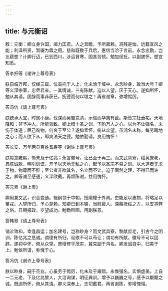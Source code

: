 ```yaml
---
---
---
```

title: 与元衡诏
---



敕：元衡：卿立身许国，竭力匡君。人之具瞻，予所嘉赖。凋残是恤，远籍宣风之能；利泽所资，暂辍为霖之用。慈和既敷于兵后，惠信当洽于言前。永念忠勤，岂忘寤想？计卿行迈，已到西川，涉远冒寒，固甚劳顿。勉加绥抚，以副朕怀。想宜知悉。

答李扞等《谢许上尊号表》

朕自临万邦，仅经三载。位虽托于人上，化未洽于域中。永念眇身，敢当大号？卿等义深宗室，忠尽君亲。一其情诚，三有陈献。迫以人望，厌于天心。遂抑所怀，勉从其请。固辞而事非获已，抚德而何以堪之！再省谢章，弥增惕厉。

答冯伉《请上尊号表》

朕统承大宝，时属小康。伐谋而吴蜀克清，示信而华夷有截。斯皆宗社垂祐，天地降和；非予冲人，所能驯致。卿上稽十圣之训，下酌万人之心。以为不让强名，未伤于体道；屈己徇物，何爽于至公？遂抑素怀，俯从众望。虽鸿名未称，每劳蹐地之心；而人欲下从，即爽法天之德。勉依勤请，良用愧怀！

答长安、万年两县百姓耆寿等《谢许上尊号表》

朕每念雍熙，惭未及于亿兆；永言徽号，让已至于再三。而文武具寮，缁黄庶老，恳陈诚款，明引训谟。开予以天地无私之心，起予以圣宗不易之训。以大道者无求于物，物尊而不辞；至公者非欲其名，名立而不让。迫于固然之理，不得已而许之。卿等诚至感通，义深欣戴。再烦陈谢，益用愧怀。

答元素《谢上表》

卿用兼文武，识合变通。辍纲领于中朝，授麾幢于外阃。吏能足以惠物，将略足以董戎。人望所归，予心是赖。知卿已到本镇，当慰疲人。深藉抚绥之方，以安凋弊之俗。日期报政，岁望成功。勉勤所图，用副朕意。

答韩皋《请上尊号表》

销沴致和，幸逢昌运；加名建号，岂称眇身？而文武具寮，黎献庶老，引古今之明训，陈亿兆之恳诚。谓德有所归，讴歌不可以苟让；谓功有所献，徽号不可以固辞。遂抑中怀，俯从众望。庶增修乎茂实，冀克副于鸿名。卿发诚自中，归美于上。勉依所请，弥愧于心。

答冯伉《谢许上尊号表》

朕以眇身，嗣于丕业。心虽劳于惕厉，化未及于雍熙。永惟强名，实惧虚美。上自一二元老，下及亿兆黎人，大洽询谋，明征典训。增予以巍巍之号，感予以颙颙之诚。既迫所怀，俯从其请。卿义深奉上，志切戴君。再省谢陈，弥增愧惕。